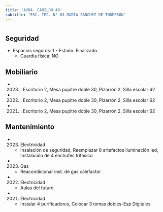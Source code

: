 ```yaml
---
title: 'AVDA. CABILDO 40'
subtitle: 'ESC. TEC. N° 03 MARIA SANCHEZ DE THOMPSON'
---
```


#


## Seguridad

*  Espacios seguros: 1 - Estado: Finalizado 
    + Guardia física: NO





## Mobiliario

*  (2023) : Escritorio 2, Mesa pupitre doble 30, Pizarrón 2, Silla escolar 62 

*  (2022) : Escritorio 2, Mesa pupitre doble 30, Pizarrón 2, Silla escolar 62 

*  (2021) : Escritorio 2, Mesa pupitre doble 30, Pizarrón 2, Silla escolar 62 





## Mantenimiento

*  (2023) Electricidad 
    + Insalación de seguridad, Reemplazar 8 artefactos iluminación led, Instalación de 4 enchufes trifásico

*  (2023) Gas 
    + Reacondicionar inst. de gas calefactor

*  (2022) Electricidad 
    + Aulas del futuro

*  (2021) Electricidad 
    + Instalar 4 purificadores, Colocar 3 tomas dobles-Esp Digitales



